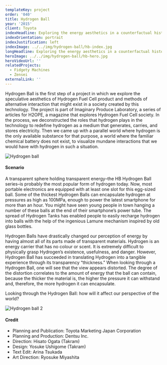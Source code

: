 ```yaml
---
templateKey: project
order: '040'
title: Hydrogen Ball
year: '2015'
client: Toyota
indexHeadline: Exploring the energy aesthetics in a counterfactual history of hydrogen fuel cell technology
indexOrientation: portrait
indexJustification: left
indexImage: ../../img/hydrogen-ball/hb-index.jpg
longHeadline: Exploring the energy aesthetics in a counterfactual history of hydrogen fuel cell technology
heroImage: ../../img/hydrogen-ball/hb-hero.jpg
heroVideoUrl: ''
relatedProjects:
  - Fidgety Machines
  - Zensei
externalLink: ''
---
```


Hydrogen Ball is the first step of a project in which we explore the speculative aesthetics of Hydrogen Fuel Cell product and methods of alternative interaction that might exist in a society created by this technology. The project is part of Imaginary Produce Laboratory, a series of articles for H2OPE, a magazine that explores Hydrogen Fuel Cell society. In the process, we deconstructed the roles that hydrogen plays in the technology to redefine hydrogen as a medium that generates, carries, and stores electricity. Then we came up with a parallel world where hydrogen is the only available substance for that purpose, a world where the familiar chemical battery does not exist, to visualize mundane interactions that we would have with hydrogen in such a situation.

![Hydrogen ball](../../img/hydrogen-ball/hb-1.jpg)

#### Scenario

A transparent sphere holding transparent energy–the HB Hydrogen Ball series–is probably the most popular form of hydrogen today. Now, most portable electronics are equipped with at least one slot for this egg-sized ball. Some of the thickest Hydrogen Balls can encapsulate hydrogen at pressures as high as 100MPa, enough to power the latest smartphone for more than an hour. You might have seen young people in town hanging a number of these balls at the end of their smartphone’s power tube. The spread of Hydrogen Tanks has enabled people to easily recharge hydrogen into balls with the help of the ingenious Lamune mechanism inspired by old glass bottles.

Hydrogen Balls have drastically changed our perception of energy by having almost all of its parts made of transparent materials. Hydrogen is an energy carrier that has no colour or scent. It is extremely difficult to physically grasp Hydrogen’s existence, usefulness, and danger. However, Hydrogen Ball has succeeded in translating Hydrogen into a tangible experience through its transparency “thickness.” When looking through a Hydrogen Ball, one will see that the view appears distorted. The degree of the distortion correlates to the amount of energy that the ball can contain, because the thicker the material is, the higher the pressure it can withstand and, therefore, the more hydrogen it can encapsulate.

Looking through the Hydrogen Ball: how will it affect our perspective of the world?

![Hydrogen ball 2](../../img/hydrogen-ball/hb-2.jpg)

#### Credit

- Planning and Publication: Toyota Marketing Japan Corporation
- Planning and Production: Dentsu Inc.
- Direction: Hisato Ogata (Takram)
- Design: Yosuke Ushigome (Takram)
- Text Edit: Arina Tsukada
- Art Direction: Ryosuke Miyashita
